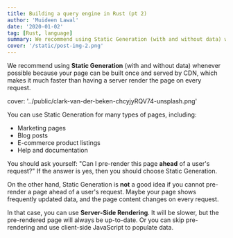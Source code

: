 ```yaml
---
title: Building a query engine in Rust (pt 2)
author: 'Muideen Lawal'
date: '2020-01-02'
tag: [Rust, language]
summary: We recommend using Static Generation (with and without data) whenever possible because your page can be built once and served by CDN, which makes it much faster than having a server render the page on every request.
cover: '/static/post-img-2.png'
---
```


We recommend using **Static Generation** (with and without data) whenever possible because your page can be built once and served by CDN, which makes it much faster than having a server render the page on every request.

cover: '../public/clark-van-der-beken-chcyjyRQV74-unsplash.png'

You can use Static Generation for many types of pages, including:

- Marketing pages
- Blog posts
- E-commerce product listings
- Help and documentation

You should ask yourself: "Can I pre-render this page **ahead** of a user's request?" If the answer is yes, then you should choose Static Generation.

On the other hand, Static Generation is **not** a good idea if you cannot pre-render a page ahead of a user's request. Maybe your page shows frequently updated data, and the page content changes on every request.

In that case, you can use **Server-Side Rendering**. It will be slower, but the pre-rendered page will always be up-to-date. Or you can skip pre-rendering and use client-side JavaScript to populate data.
